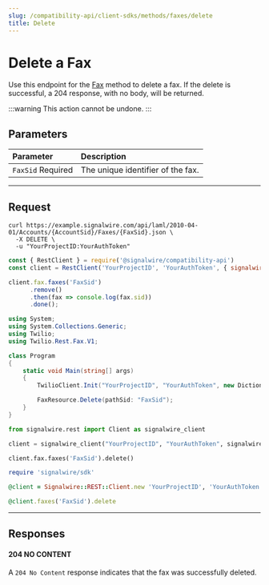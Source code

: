```yaml
---
slug: /compatibility-api/client-sdks/methods/faxes/delete
title: Delete
---
```


# Delete a Fax

Use this endpoint for the [Fax](./index.mdx) method to delete a fax. 
If the delete is successful, a 204 response, with no body, will be returned. 

:::warning 
This action cannot be undone.
:::

## Parameters

| Parameter                                           | Description                       |
| :-------------------------------------------------- | :-------------------------------- |
| `FaxSid` <span className="required-arg">Required</span> | The unique identifier of the fax. |

---

## Request

<Tabs groupId="compatibility-sdks">

<TabItem value="shell" label="cURL">

```shell
curl https://example.signalwire.com/api/laml/2010-04-01/Accounts/{AccountSid}/Faxes/{FaxSid}.json \
  -X DELETE \
  -u "YourProjectID:YourAuthToken"
```

</TabItem>

<TabItem value="node" label="Node.js">

```javascript
const { RestClient } = require('@signalwire/compatibility-api')
const client = RestClient('YourProjectID', 'YourAuthToken', { signalwireSpaceUrl: 'example.signalwire.com' })

client.fax.faxes('FaxSid')
      .remove()
      .then(fax => console.log(fax.sid))
      .done();
```

</TabItem>

<TabItem value="csharp" label="C#">

```csharp
using System;
using System.Collections.Generic;
using Twilio;
using Twilio.Rest.Fax.V1;

class Program
{
    static void Main(string[] args)
    {
        TwilioClient.Init("YourProjectID", "YourAuthToken", new Dictionary<string, object> { ["signalwireSpaceUrl"] = "{SPACE}.signalwire.com" });

        FaxResource.Delete(pathSid: "FaxSid");
    }
}
```

</TabItem>

<TabItem value="python" label="Python">

```python
from signalwire.rest import Client as signalwire_client

client = signalwire_client("YourProjectID", "YourAuthToken", signalwire_space_url = 'example.signalwire.com')

client.fax.faxes('FaxSid').delete()
```

</TabItem>

<TabItem value="ruby" label="Ruby">

```ruby
require 'signalwire/sdk'

@client = Signalwire::REST::Client.new 'YourProjectID', 'YourAuthToken', signalwire_space_url: "example.signalwire.com"

@client.faxes('FaxSid').delete
```

</TabItem>

</Tabs>

---

## Responses 

<h4><span class="badge badge--success">204</span> NO CONTENT</h4>

A `204 No Content` response indicates that the fax was successfully deleted.